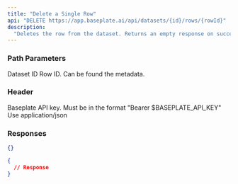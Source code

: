 ```yaml
---
title: "Delete a Single Row"
api: "DELETE https://app.baseplate.ai/api/datasets/{id}/rows/{rowId}"
description:
  "Deletes the row from the dataset. Returns an empty response on success."
---
```


### Path Parameters

<ParamField path="id" required>
  Dataset ID
</ParamField>

<ParamField path="row-id" required>
  Row ID. Can be found the metadata.
</ParamField>

### Header

<ParamField header="Authorization" required>
  Baseplate API key. Must be in the format "Bearer $BASEPLATE_API_KEY"
</ParamField>

<ParamField header="Content-Type">
  Use application/json
</ParamField>

### Responses

<Tabs>
<Tab title="🟢 200: OK">

```json
{}
```

</Tab>

<Tab title="🟠 401: Unauthorized">

```json
{
  // Response
}
```

</Tab>
</Tabs>
